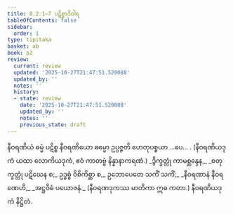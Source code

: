 ```yaml
---
title: 8.2.1–7 ပဋိစ္စာဒိဝါရ
tableOfContents: false
sidebar:
  order: 1
type: tipitaka
basket: ab
book: p2
review:
  current: review
  updated: '2025-10-27T21:47:51.520088'
  updated_by: ''
  notes: ''
  history:
  - state: review
    date: '2025-10-27T21:47:51.520088'
    updated_by: ''
    notes: ''
    previous_state: draft
---
```



<ReviewStatus review={frontmatter.review} showDetails={true} />

<HypothesisAnnotation frontmatter={frontmatter} />

<DynamicBreadcrumb />

<Division number="51" book="p2" e="ch" v="38" p="226">

<Paragraph number="1990" book="p2">
နီဝရဏိယံ ဓမ္မံ ပဋိစ္စ နီဝရဏိယော ဓမ္မော ဥပ္ပဇ္ဇတိ ဟေတုပစ္စယာ …ပေ… . (နီဝရဏိယဒုကံ ယထာ လောကိယဒုကံ, ဧဝံ ကာတဗ္ဗံ နိန္နာနာကရဏံ.)
</Paragraph>

<Paragraph number="1991" book="p2">
_ဒွိက္ခတ္တုံ ကာမစ္ဆန္ဒေန,_  
_စတုက္ခတ္တုံ ပဋိဃေန စ;_  
ဥဒ္ဓစ္စံ ဝိစိကိစ္ဆာ စ,_  
ဥဘောပေတေ သကိံ သကိံ;_  
_နီဝရဏာနံ နီဝရဏေဟိ,_  
_အဋ္ဌဝိဓံ ပယောဇနံ._  


</Paragraph>
</Division>

<Paragraph number="1992" type="center" book="p2">
(နီဝရဏဒုကဿ မာတိကာ ဣဓ ကတာ.)



</Paragraph>

<Paragraph number="1993" type="center" book="p2">
နီဝရဏိယဒုကံ နိဋ္ဌိတံ.
</Paragraph>
